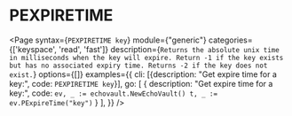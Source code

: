 # PEXPIRETIME

<Page
  syntax={`PEXPIRETIME key`}
  module={"generic"}
  categories={['keyspace', 'read', 'fast']}
  description={`Returns the absolute unix time in milliseconds when the key will expire.
Return -1 if the key exists but has no associated expiry time.
Returns -2 if the key does not exist.`}
  options={[]}
  examples={{
    cli: [{description: "Get expire time for a key:", code: `PEXPIRETIME key`}],
    go: [
      {
        description: "Get expire time for a key:",
        code: `ev, _ := echovault.NewEchoVault()
t, _ := ev.PExpireTime("key")`
      }
    ],
  }}
/>